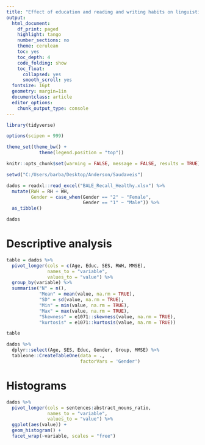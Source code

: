 ```yaml
---
title: "Effect of education and reading and writing habits on linguistic features"
output:
  html_document:
    df_print: paged
    highlight: tango
    number_sections: no
    theme: cerulean
    toc: yes
    toc_depth: 4
    code_folding: show
    toc_float:
      collapsed: yes
      smooth_scroll: yes
  fontsize: 16pt
  geometry: margin=1in
  documentclass: article
  editor_options: 
    chunk_output_type: console
---
```


```r
library(tidyverse)
```


```r
options(scipen = 999)

theme_set(theme_bw() +
            theme(legend.position = "top"))

knitr::opts_chunk$set(warning = FALSE, message = FALSE, results = TRUE)
```


```r
setwd("C:/Users/barba/Desktop/Anderson/Saudaveis")

dados = readxl::read_excel("BALE_Recall_Healthy.xlsx") %>% 
  mutate(RWH = RH + WH,
         Gender = case_when(Gender == "2" ~ "Female",
                            Gender == "1" ~ "Male")) %>% 
  as_tibble()

dados
```


# Descriptive analysis

```r
table = dados %>%
  pivot_longer(cols = c(Age, Educ, SES, RWH, MMSE),
               names_to = "variable",
               values_to = "value") %>%
  group_by(variable) %>%
  summarise("N" = n(),
            "Mean" = mean(value, na.rm = TRUE),
            "SD" = sd(value, na.rm = TRUE),
            "Min" = min(value, na.rm = TRUE),
            "Max" = max(value, na.rm = TRUE),
            "Skewness" = e1071::skewness(value, na.rm = TRUE),
            "kurtosis" = e1071::kurtosis(value, na.rm = TRUE))

table

dados %>% 
  dplyr::select(Age, SES, Educ, Gender, Group, MMSE) %>% 
  tableone::CreateTableOne(data = .,
                           factorVars = 'Gender')
```


# Histograms

```r
dados %>%
  pivot_longer(cols = sentences:abstract_nouns_ratio,
               names_to = "variable",
               values_to = "value") %>%
  ggplot(aes(value)) +
  geom_histogram() +
  facet_wrap(~variable, scales = "free")
```
